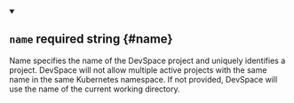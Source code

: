 
<details className="config-field" data-expandable="false" open>
<summary>

## `name` <span className="config-field-required" data-required="false">required</span> <span className="config-field-type">string</span> <span className="config-field-default"></span> <span className="config-field-enum"></span> {#name}

Name specifies the name of the DevSpace project and uniquely identifies a project.
DevSpace will not allow multiple active projects with the same name in the same Kubernetes namespace.
If not provided, DevSpace will use the name of the current working directory.

</summary>



</details>
